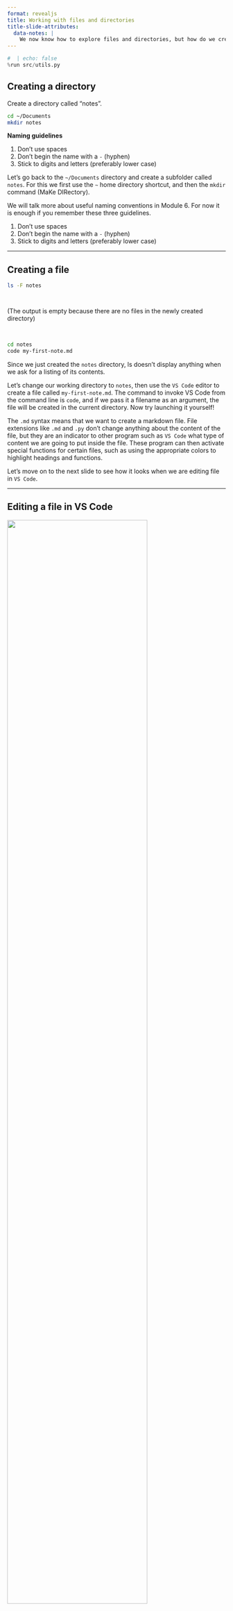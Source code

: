 ```yaml
---
format: revealjs
title: Working with files and directories
title-slide-attributes:
  data-notes: |
    We now know how to explore files and directories, but how do we create and move them around? That's what we will find out in this module.
---
```


```python
#  | echo: false
%run src/utils.py
```

## Creating a directory

Create a directory called "notes".

```sh
cd ~/Documents
mkdir notes
```

**Naming guidelines**

1. Don't use spaces
2. Don't begin the name with a `-` (hyphen)
3. Stick to digits and letters (preferably lower case)


:::{.notes}
Let's go back to the `~/Documents` directory and create a subfolder called `notes`.
For this we first use the `~` home directory shortcut,
and then the `mkdir` command
(MaKe DIRectory).

We will talk more about useful naming conventions in Module 6.
For now it is enough if you remember these three guidelines.

1. Don't use spaces
2. Don't begin the name with a `-` (hyphen)
3. Stick to digits and letters (preferably lower case)
:::

---

## Creating a file

```sh
ls -F notes
```

```out
 
```

(The output is empty because there are no files in the newly created directory)

<br>

```sh
cd notes
code my-first-note.md
```


:::{.notes}
Since we just created the `notes` directory,
ls doesn't display anything when we ask for a listing of its contents.

Let’s change our working directory to `notes`,
then use the `VS Code` editor to create a file called `my-first-note.md`.
The command to invoke VS Code from the command line is `code`,
and if we pass it a filename as an argument,
the file will be created in the current directory.
Now try launching it yourself!

The `.md` syntax means that we want to create a markdown file.
File extensions like `.md` and `.py` don't change anything about the content of the file,
but they are an indicator to other program such as `VS Code` what type of content
we are going to put inside the file.
These program can then activate special functions for certain files,
such as using the appropriate colors to highlight headings and functions.

Let's move on to the next slide to see how it looks when we are editing file in `VS Code`.
:::

---

## Editing a file in VS Code

![](../../../static/module2/edit-file-vscode.png){width="80%" fig-alt="How to edit a file in VS Code"}


:::{.notes}
This is what it looks like to edit a text file in `VS Code`.
You will see that there is a small white circle next to the file name.
This is an indication that the file is not saved yet.

When we are done adding our edits,
we can hit `Ctrl` + `s` to save the file,
which will make the white circle disappear.
After saving the file,
you can optionally close `VS Code` before returning to the terminal.

We are only using `VS Code` as a simple text editor here,
but it is worth knowing that you can use use it as a powerful editor for code as well.
:::

---

## Viewing the content of a file in the terminal

```sh
ls
```

```out
my-first-note.md
```

<br>

```sh
head my-first-note.md
```

```out
These are the first
few lines of content
in the file.
```


:::{.notes}
If we now type `ls` we will see the name of the file we just created in VS Code.
To see the content of the file,
we can use the `head` command.
`head` show the first few lines of a file
(just as when we use `df.head()` in pandas),
and optionally takes an argument for how many lines to show:
`head -n 10` (the default is five).

`head` works with all plain text files,
such as code and markdown files,
but not with binary files
such as word documents, spreadsheets, or images.
To see the last few lines,
you can use `tail` instead of `head`.
:::

---

## Moving files and directories

```sh
mv my-first-note.md ..
ls ..
```

```out
Downloads/    Music/        my-first-note.md
Documents/    todo.txt
Pictures/     my_program*
```

<br>

```sh
mv ../my-fist-note.md .
ls
```

```out
my-fist-note.md
```


:::{.notes}
To **m**o**v**e a file around,
we can use the `mv` command.
For example,
to move the text file we just created to the parent directory,
we would type `mv my-first-note.md ..`.
This moves it to the parent directory,
and keeps the name the same as we can see if we do `ls ..`

If we want to move the file back to the current directory,
we can use the `.` shortcut: `mv ../my-fist-note.md .`
:::

---

## Renaming a file

```sh
mv my-fist-note.md note_2022-06-20.md
ls
```

```out
note_2022-06-20.md
```

<br>

The `-v` option prints the name of the moved file

```sh
mv -v notte_2022-06-20.md note_2022-06-20.md
```

```out
renamed 'notte_2022-06-20.md' -> 'note_2022-06-20.md'
```


:::{.notes}
Renaming a file can be thought of as moving it to a new filename
either in the same or a different directory.
This might initially seem a bit different from a graphical file browser,
where renaming and moving are two distinct functions,
but the underlying operation is actually the same.

To give our file a more descriptive name that includes the date we created this file,
we would type `mv my-fist-note.md notte_2022-06-20.md`.
We intentionally made a typo here,
let's fix it while showing off the functionality of the `-v` (verbose) option,
which prints what was moved/renamed so that it is easier to keep track of
`renamed 'notte_2022-06-20.md' -> 'note_2022-06-20.md'`.

We must be careful when specifying the destination
because `mv` will overwrite existing files without warning.
The option `-i` ("interactive") makes `mv` ask us for confirmation before overwriting,.
`mv` also works on directories where it renames the directory without changing its contents.
:::

---

## Copying files and directories

Copy the file to the parent directory:

```sh
cp note_2022-06-20.md ..
```

<br>

Create a backup copy in the same directory:

```sh
cp note_2022-06-20.md note_2022-06-20.md.bkp
ls
```

```out
note_2022-06-20.md
note_2022-06-20.md.bkp
```


:::{.notes}
The `cp` command create a CoPy of a file.
Just as with `mv`,
we optionally rename the file as we are copying it.

Here we first copy the note we created to the parent directory and then
show how we could use `cp` to create a backup of our file in the same directory.
Remember that the file extension does not change the content of the file,
so this is just a visual indicator to us for what type of file this is.

If we ever wanted to copy a directory,
we would have to specify the `-r` flag,
which indicates that we want to copy the directory recursively,
i.e. also making a copy of all the directory contents.
:::

---

## Deleting files and directories

```sh
rm note_2022-06-20.md.bkp
ls
```

```out
note_2022-06-20.md
```

<br>

```sh
rm -iv ../note_2022-06-20.md
```

```out
rm: remove regular file '../note_2022-06-20.md'? y
removed '../note_2022-06-20.md'
```


:::{.notes}
Let's clean things up by removing our backup copy that we just created.
The `rm` commands allows us to ReMove files and folders.
In this case we would type `rm note_2022-06-20.md.bkp`.

Deleting is forever: unlike most graphical file browsers,
the Unix shell doesn't have a trash bin that we can recover deleted files from.
Just as with `mv`, we can use the `-v` to make `rm` a bit more informative.

We can also use the `-i` flag to make it a bit more safe
and ask for confirmation before moving the file.
If we want to confirm we type `y` (for "yes") and then hit Enter.
Let's use these flags when removing the copy we placed in the parent directory
`rm -iv ../note_2022-06-20.md`.

And just as with `cp`, we would need to include the `-r` flag
to recursively remove a directory and all its contents.
:::

---

## Wildcards

```sh
touch note_2022-06-20.md.bkp note_2022-07-02.md note_2022-07-02.md.bkp
ls *.bkp
```

```out
note_2022-06-20.md.bkp
note_2022-07-02.md.bkp
```

<br>

```sh
ls *07*
```

```out
note_2022-07-02.md
note_2022-07-02.md.bkp
```


:::{.notes}
Wildcards (also called "globbing") simplifies targeting multiple files with similar names
in the same command.
The most commonly used wildcard is `*` (a single asterisk).
It matches zero or more characters,
so typing `ls *.md` list all of the markdown files in the current directory.

Let's first create 3 empty files: `note_2022-06-20.md.bkp`, `note_2022-07-02.md` and `note_2022-07-02.md.bkp` using `touch` command.
If we wanted to list all the files created in July (month 7),
we would need to type ls `ls *07*`,
which means that the filename can include anything before and after `07`.
If we would have left out the second `*` and type `ls *07`
we would not have seen any matches because there is not file that end in 07,
they all have some characters after.

Using wildcards is helpful when we want to delete, move, or copy files
with a predictable naming pattern.
:::


# Let’s apply what we learned!